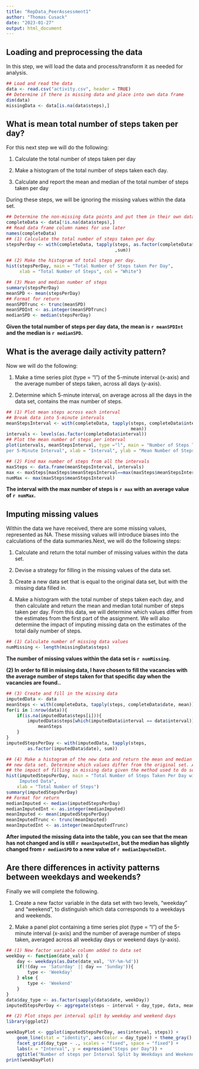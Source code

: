 ---
title: "RepData_PeerAssessment1"
author: "Thomas Cusack"
date: "2023-01-27"
output: html_document
---

## Loading and preprocessing the data
In this step, we will load the data and process/transform it as needed
for analysis.

```{r}
## Load and read the data
data <- read.csv("activity.csv", header = TRUE)
## Determine if there is missing data and place into own data frame
dim(data)
missingData <- data[is.na(data$steps),]
```

## What is mean total number of steps taken per day?
For this next step we will do the following:

1. Calculate the total number of steps taken per day

2. Make a histogram of the total number of steps taken each day.

3. Calculate and report the mean and median of the total number of steps taken 
per day

During these steps, we will be ignoring the missing values within the data set.

```{r}
## Determine the non-missing data points and put them in their own data frame
completeData <- data[!is.na(data$steps),]
## Read data frame column names for use later
names(completeData)
## (1) Calculate the total number of steps taken per day
stepsPerDay <- with(completeData, tapply(steps, as.factor(completeData$date)
                                         ,sum))

## (2) Make the histogram of total steps per day.
hist(stepsPerDay, main = "Total Number of Steps taken Per Day", 
     xlab = "Total Number of Steps", col = "White")

## (3) Mean and median number of steps
summary(stepsPerDay)
meanSPD <- mean(stepsPerDay)
## Format for return
meanSPDTrunc <- trunc(meanSPD)
meanSPDInt <- as.integer(meanSPDTrunc)
medianSPD <- median(stepsPerDay)
```
**Given the total number of steps per day data, the mean is `r meanSPDInt` 
and the median is `r medianSPD`.**

## What is the average daily activity pattern?
Now we will do the following:

1. Make a time series plot (type = "l") of the 5-minute interval (x-axis) and 
the average number of steps taken, across all days (y-axis).

2. Determine which 5-minute interval, on average across all the days in the data
set, contains the max number of steps.

```{r}
## (1) Plot mean steps across each interval
## Break data into 5-minute intervals
meanStepsInterval <- with(completeData, tapply(steps, completeData$interval, 
                                               mean))
intervals <- levels(as.factor(completeData$interval))
## Plot the mean number of steps per interval
plot(intervals, meanStepsInterval, type ="l", main = "Number of Steps Taken 
per 5-Minute Interval", xlab = "Interval", ylab = "Mean Number of Steps")

## (2) Find max number of steps from all the intervals
maxSteps <- data.frame(meanStepsInterval, intervals)
max <- maxSteps[maxSteps$meanStepsInterval==max(maxSteps$meanStepsInterval),][2]
numMax <- max(maxSteps$meanStepsInterval)
```
**The interval with the max number of steps is `r max` with an average value of 
`r numMax`.**

## Imputing missing values
Within the data we have received, there are some missing values, represented as 
NA. These missing values will introduce biases into the calculations of the 
data summaries.Next, we will do the following steps:

1. Calculate and return the total number of missing values within the data set.

2. Devise a strategy for filling in the missing values of the data set.

3. Create a new data set that is equal to the original data set, but with the 
missing data filled in.

4. Make a histogram with the total number of steps taken each day, and then 
calculate and return the mean and median total number of steps taken per day. 
From this data, we will determine which values differ from the estimates from 
the first part of the assignment. We will also determine the impact of imputing 
missing data on the estimates of the total daily number of steps.

```{r}
## (1) Calculate number of missing data values
numMissing <- length(missingData$steps)
```
**The number of missing values within the data set is `r numMissing`.**

**(2) In order to fill in missing data, I have chosen to fill the vacancies 
with the average number of steps taken for that specific day when the vacancies 
are found..**
```{r}
## (3) Create and fill in the missing data
imputedData <- data
meanSteps <- with(completeData, tapply(steps, completeData$date, mean))
for(i in 1:nrow(data)){
    if(is.na(imputedData$steps[i])){
        imputedData$steps[which(imputedData$interval == data$interval)] <- 
            meanSteps
    }
}
imputedStepsPerDay <- with(imputedData, tapply(steps, 
        as.factor(imputedData$date), sum))

## (4) Make a histogram of the new data and return the mean and median of the 
## new data set. Determine which values differ from the original set. Analyze 
## the impact of filling in missing data given the method used to do so.
hist(imputedStepsPerDay, main = "Total Number of Steps Taken Per Day with 
     Imputed Data",
    xlab = "Total Number of Steps")
summary(imputedStepsPerDay)
## Format for return
medianImputed <- median(imputedStepsPerDay)
medianImputedInt <- as.integer(medianImputed)
meanImputed <- mean(imputedStepsPerDay)
meanImputedTrunc <- trunc(meanImputed)
meanImputedInt <- as.integer(meanImputedTrunc)
```
**After imputed the missing data into the table, you can see that the mean has 
not changed and is still `r meanImputedInt`, but the median has slightly changed 
from `r medianSPD` to a new value of `r medianImputedInt`.**

## Are there differences in activity patterns between weekdays and weekends?
Finally we will complete the following.

1. Create a new factor variable in the data set with two levels, "weekday" and
"weekend", to distinguish which data corresponds to a weekdays and weekends.

2. Make a panel plot containing a time series plot (type = "l") of the 5-minute
interval (x-axis) and the number of average number of steps taken, averaged 
across all weekday days or weekend days (y-axis). 

```{r}
## (1) New factor variable column added to data set
weekDay <- function(date_val) {
    day <- weekdays(as.Date(date_val, '%Y-%m-%d'))
    if(!(day == 'Saturday' || day == 'Sunday')){
        type <- 'Weekday'
    } else {
        type <- 'Weekend'
    }
}
data$day_type <- as.factor(sapply(data$date, weekDay))
imputedStepsPerDay <- aggregate(steps ~ interval + day_type, data, mean)

## (2) Plot steps per interval split by weekday and weekend days
library(ggplot2)

weekDayPlot <- ggplot(imputedStepsPerDay, aes(interval, steps)) +
    geom_line(stat = "identity", aes(color = day_type)) + theme_gray() +
    facet_grid(day_type ~ ., scales = "fixed", space = "fixed") +
    labs(x = "Interval", y = expression("Steps per Day")) +
    ggtitle("Number of steps per Interval Split by Weekdays and Weekends")
print(weekDayPlot)
```
